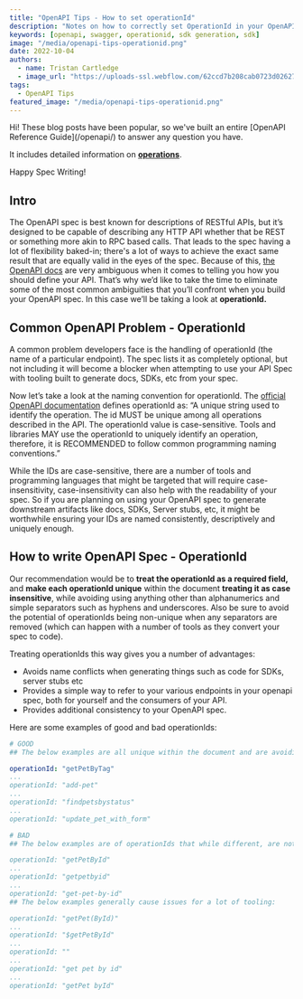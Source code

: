 ```yaml
---
title: "OpenAPI Tips - How to set operationId"
description: "Notes on how to correctly set OperationId in your OpenAPI spec."
keywords: [openapi, swagger, operationid, sdk generation, sdk]
image: "/media/openapi-tips-operationid.png"
date: 2022-10-04
authors:
  - name: Tristan Cartledge
  - image_url: "https://uploads-ssl.webflow.com/62ccd7b208cab0723d026273/635ff12733f46637e91ced22_1516859875198.jpg"
tags:
  - OpenAPI Tips
featured_image: "/media/openapi-tips-operationid.png"
---
```




<Callout title="Announcing: OpenAPI Reference" >
Hi! These blog posts have been popular, so we've built an entire [OpenAPI Reference Guide](/openapi/) to answer any question you have.

It includes detailed information on [**operations**](/openapi/paths/operations).

Happy Spec Writing!

</Callout>

## Intro

The OpenAPI spec is best known for descriptions of RESTful APIs, but it’s designed to be capable of describing any HTTP API whether that be REST or something more akin to RPC based calls. That leads to the spec having a lot of flexibility baked-in; there's a lot of ways to achieve the exact same result that are equally valid in the eyes of the spec. Because of this, [the OpenAPI docs](https://spec.openapis.org/oas/v3.1.0#operation-object) are very ambiguous when it comes to telling you how you should define your API. That’s why we’d like to take the time to eliminate some of the most common ambiguities that you’ll confront when you build your OpenAPI spec. In this case we’ll be taking a look at **operationId.**

## Common OpenAPI Problem - OperationId

A common problem developers face is the handling of operationId (the name of a particular endpoint). The spec lists it as completely optional, but not including it will become a blocker when attempting to use your API Spec with tooling built to generate docs, SDKs, etc from your spec.

Now let’s take a look at the naming convention for operationId. The [official OpenAPI documentation](https://spec.openapis.org/oas/v3.1.0#operation-object) defines operationId as: “A unique string used to identify the operation. The id MUST be unique among all operations described in the API. The operationId value is case-sensitive. Tools and libraries MAY use the operationId to uniquely identify an operation, therefore, it is RECOMMENDED to follow common programming naming conventions.”

While the IDs are case-sensitive, there are a number of tools and programming languages that might be targeted that will require case-insensitivity, case-insensitivity can also help with the readability of your spec. So if you are planning on using your OpenAPI spec to generate downstream artifacts like docs, SDKs, Server stubs, etc, it might be worthwhile ensuring your IDs are named consistently, descriptively and uniquely enough.

## How to write OpenAPI Spec - OperationId

Our recommendation would be to **treat the operationId as a required field,** and **make each operationId unique** within the document **treating it as case insensitive**, while avoiding using anything other than alphanumerics and simple separators such as hyphens and underscores. Also be sure to avoid the potential of operationIds being non-unique when any separators are removed (which can happen with a number of tools as they convert your spec to code).

Treating operationIds this way gives you a number of advantages:

- Avoids name conflicts when generating things such as code for SDKs, server stubs etc
- Provides a simple way to refer to your various endpoints in your openapi spec, both for yourself and the consumers of your API.
- Provides additional consistency to your OpenAPI spec.

Here are some examples of good and bad operationIds:

```yaml
# GOOD
## The below examples are all unique within the document and are avoiding use of anything but simple separators:

operationId: "getPetByTag"
...
operationId: "add-pet"
...
operationId: "findpetsbystatus"
...
operationId: "update_pet_with_form"

# BAD
## The below examples are of operationIds that while different, are not unique within the document when treated case-insensitively and separators are removed (a common practice for code gen):

operationId: "getPetById"
...
operationId: "getpetbyid"
...
operationId: "get-pet-by-id"
## The below examples generally cause issues for a lot of tooling:

operationId: "getPet(ById)"
...
operationId: "$getPetById"
...
operationId: ""
...
operationId: "get pet by id"
...
operationId: "getPet byId"
```
